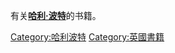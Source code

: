 有关'''[[哈利·波特|哈利·波特]]'''的书籍。
{{Commons category|Harry Potter books}}
{{Commonscat|Harry Potter books}}

[[Category:哈利波特|Category:哈利波特]]
[[Category:英國書籍|Category:英國書籍]]